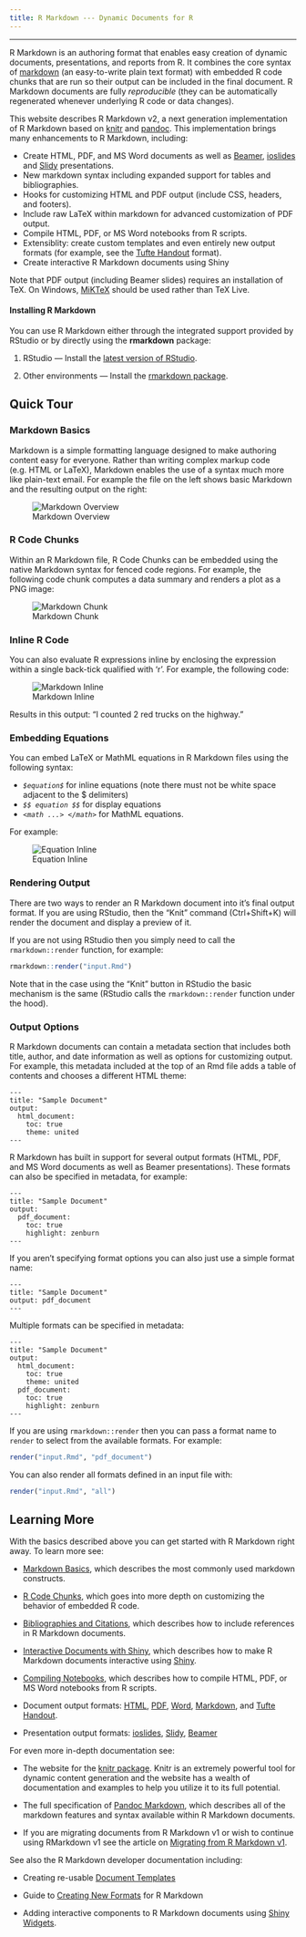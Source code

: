 ```yaml
---
title: R Markdown --- Dynamic Documents for R
---
```


***

R Markdown is an authoring format that enables easy creation of dynamic documents, presentations, and reports from R. It combines the core syntax of [markdown](http://daringfireball.net/projects/markdown/basics) (an easy-to-write plain text format) with embedded R code chunks that are run so their output can be included in the final document. R Markdown documents are fully *reproducible* (they can be automatically regenerated whenever underlying R code or data changes).

This website describes R Markdown v2, a next generation implementation of R Markdown based on  [knitr](http://yihui.name/knitr/) and [pandoc](http://johnmacfarlane.net/pandoc/). This implementation brings many enhancements to R Markdown, including:

* Create HTML, PDF, and MS Word documents as well as [Beamer](https://bitbucket.org/rivanvx/beamer/wiki/Home), [ioslides](https://code.google.com/p/io-2012-slides/) and [Slidy](http://www.w3.org/Talks/Tools/Slidy2/) presentations.
* New markdown syntax including expanded support for tables and bibliographies.
* Hooks for customizing HTML and PDF output (include CSS, headers, and footers).
* Include raw LaTeX within markdown for advanced customization of PDF output.
* Compile HTML, PDF, or MS Word notebooks from R scripts.
* Extensiblity: create custom templates and even entirely new output formats (for example, see the [Tufte Handout](tufte_handout_format.html) format).
* Create interactive R Markdown documents using Shiny

Note that PDF output (including Beamer slides) requires an installation of TeX. On Windows, [MiKTeX](http://miktex.org/) should be used rather than TeX Live.

#### Installing R Markdown

You can use R Markdown either through the integrated support provided by RStudio or by directly using the **rmarkdown** package:

1. RStudio --- Install the [latest version of RStudio](http://www.rstudio.com/products/rstudio/).

2. Other environments --- Install the [rmarkdown package](https://github.com/rstudio/rmarkdown).

## Quick Tour

### Markdown Basics

Markdown is a simple formatting language designed to make authoring content easy for everyone. Rather than writing complex markup code (e.g. HTML or LaTeX), Markdown enables the use of a syntax much more like plain-text email. For example the file on the left shows basic Markdown and the resulting output on the right:

![Markdown Overview](images/markdownOverview.png)

### R Code Chunks

Within an R Markdown file, R Code Chunks can be embedded using the native Markdown syntax for fenced code regions. For example, the following code chunk computes a data summary and renders a plot as a PNG image:

![Markdown Chunk](images/markdownChunk.png)


### Inline R Code

You can also evaluate R expressions inline by enclosing the expression within a single back-tick qualified with 'r'. For example, the following code:

![Markdown Inline](images/markdownInline.png)

Results in this output: "I counted 2 red trucks on the highway."

### Embedding Equations

You can embed LaTeX or MathML equations in R Markdown files using the following syntax:

* *`$equation$`* for inline equations (note there must not be white space adjacent to the $ delimiters)
* *`$$ equation $$`* for display equations
* *`<math ...> </math>`* for MathML equations.

For example:

![Equation Inline](images/equations_inline.png)

### Rendering Output

There are two ways to render an R Markdown document into it's final output format. If you are using RStudio, then the "Knit" command (Ctrl+Shift+K) will render the document and display a preview of it.

If you are not using RStudio then you simply need to call the `rmarkdown::render` function, for example:

```r
rmarkdown::render("input.Rmd")
```

Note that in the case using the "Knit" button in RStudio the basic mechanism is the same (RStudio calls the `rmarkdown::render` function under the hood).

### Output Options

R Markdown documents can contain a metadata section that includes both title, author, and date information as well as options for customizing output. For example, this metadata included at the top of an Rmd file adds a table of contents and chooses a different HTML theme:

```
---
title: "Sample Document"
output:
  html_document:
    toc: true
    theme: united
---
```

R Markdown has built in support for several output formats (HTML, PDF, and MS Word documents as well as Beamer presentations). These formats can also be specified in metadata, for example:

```
---
title: "Sample Document"
output:
  pdf_document:
    toc: true
    highlight: zenburn
---
```

If you aren't specifying format options you can also just use a simple format name:

```
---
title: "Sample Document"
output: pdf_document
---
```

Multiple formats can be specified in metadata:

```
---
title: "Sample Document"
output:
  html_document:
    toc: true
    theme: united
  pdf_document:
    toc: true
    highlight: zenburn
---
```

If you are using `rmarkdown::render` then you can pass a format name to `render` to select from the available formats. For example:

```r
render("input.Rmd", "pdf_document")
```

You can also render all formats defined in an input file with:

```r
render("input.Rmd", "all")
```


## Learning More

With the basics described above you can get started with R Markdown right away. To learn more see:

* [Markdown Basics](authoring_basics.html), which describes the most commonly used markdown constructs.

* [R Code Chunks](authoring_rcodechunks.html), which goes into more depth on customizing the behavior of embedded R code.

* [Bibliographies and Citations](authoring_bibliographies_and_citations.html), which describes how to include references in R Markdown documents.

* [Interactive Documents with Shiny](authoring_shiny.html), which describes how to make R Markdown documents interactive using [Shiny](http://shiny.rstudio.com).

* [Compiling Notebooks](r_notebook_format.html), which describes how to compile HTML, PDF, or MS Word notebooks from R scripts.

* Document output formats: [HTML](html_document_format.html), [PDF](pdf_document_format.html), [Word](word_document_format.html), [Markdown](markdown_document_format.html), and [Tufte Handout](tufte_handout_format.html).

* Presentation output formats: [ioslides](ioslides_presentation_format.html), [Slidy](slidy_presentation_format.html), [Beamer](beamer_presentation_format.html)


For even more in-depth documentation see:

* The website for the [knitr package](http://yihui.name/knitr/). Knitr is an extremely powerful tool for dynamic content generation and the website has a wealth of documentation and examples to help you utilize it to its full potential.

* The full specification of [Pandoc Markdown](authoring_pandoc_markdown.html), which describes all of the markdown features and syntax available within R Markdown documents.

* If you are migrating documents from R Markdown v1 or wish to continue using RMarkdown v1 see the article on [Migrating from R Markdown v1](authoring_migrating_from_v1.html).

See also the R Markdown developer documentation including:

* Creating re-usable [Document Templates](developer_document_templates.html)
    
* Guide to [Creating New Formats](developer_custom_formats.html) for R Markdown
    
* Adding interactive components to R Markdown documents using [Shiny Widgets](authoring_shiny_widgets.html).


